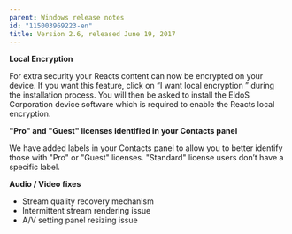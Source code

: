 ```yaml
---
parent: Windows release notes
id: "115003969223-en"
title: Version 2.6, released June 19, 2017
---
```

**Local Encryption**

For extra security your Reacts content can now be encrypted on your device. If you want this feature, click on “I want local encryption ” during the installation process. You will then be asked to install the EldoS Corporation device software which is required to enable the Reacts local encryption.

**"Pro" and "Guest" licenses identified in your Contacts panel**

We have added labels in your Contacts panel to allow you to better identify those with "Pro" or "Guest" licenses. "Standard" license users don’t have a specific label.

**Audio / Video fixes**

*   Stream quality recovery mechanism
*   Intermittent stream rendering issue   
*   A/V setting panel resizing issue


